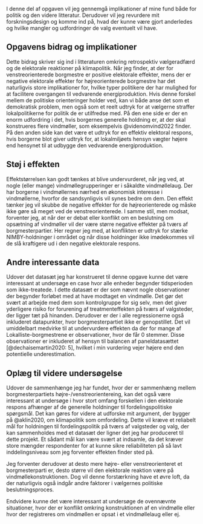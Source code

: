 I denne del af opgaven vil jeg gennemgå implikationer af mine fund både for politik og den videre litteratur. Derudover vil jeg revurdere mit forskningsdesign og komme ind på, hvad der kunne være gjort anderledes og hvilke mangler og udfordringer de valg eventuelt vil have.

## Opgavens bidrag og implikationer

Dette bidrag skriver sig ind i litteraturen omkring retrospektiv vælgeradfærd og de elektorale reaktioner på klimapolitik. Når jeg finder, at der for venstreorienterede borgmestre er positive elektorale effekter, mens der er negative elektorale effekter for højreorienterede borgmestre har det naturligvis store implikationer for, hvilke typer politikere der har mulighed for at facilitere overgangen til vedvarende energiproduktion. Hvis denne forskel mellem de politiske orienteringer holder ved, kan vi både anse det som et demokratisk problem, men også som et reelt udtryk for at vælgerne straffer lokalpolitikerne for politik de er utilfredse med. På den ene side er der en enorm udfordring i det, hvis borgernes generelle holdning er, at der skal konstrueres flere vindmøller, som eksempelvis @videnomvind2022 finder. På den anden side kan det være et udtryk for en effektiv elektoral respons, hvis borgerne blot giver udtryk for, at lokalmiljøets hensyn vægter højere end hensynet til at udbygge den vedvarende energiproduktion.

## Støj i effekten

Effektstørrelsen kan godt tænkes at blive undervurderet, når jeg ved, at nogle (eller mange) vindmøllegrupperinger er i såkaldte vindmøllelaug. Der har borgerne i vindmøllernes nærhed en økonomisk interesse i vindmøllerne, hvorfor de sandsynligvis vil synes bedre om dem. Den effekt tænker jeg vil skubbe de negative effekter for de højreorienterede og måske ikke gøre så meget ved de venstreorienterede. I samme stil, men modsat, forventer jeg, at når der er debat eller konflikt om en beslutning om opsætning af vindmøller vil der være større negative effekter på tværs af borgmesterpartier. Her regner jeg med, at konflikten er udtryk for stærke NIMBY-holdninger i området og når disse holdninger ikke imødekommes vil de slå kraftigere ud i den negative elektorale respons.

## Andre interessante data

Udover det datasæt jeg har konstrueret til denne opgave kunne det være interessant at undersøge en case hvor alle enheder begynder tidsperioden som ikke-treatede. I dette datasæt er der som nævnt nogle observationer der begynder forløbet med at have modtaget en vindmølle. Det gør det svært at arbejde med dem som kontrolgruppe for sig selv, men det giver yderligere risiko for forurening af treatmenteffekten på tværs af valgsteder, der ligger tæt på hinanden. Derudover er der i alle regressionerne også inkluderet datapunkter, hvor borgmesterpartiet ikke er genopstillet. Det vil umiddelbart medvirke til at undervurdere effekten da der for mange af Lokalliste-borgmestrene er observationer, hvor de får 0 stemmer. Disse observationer er inkluderet af hensyn til balancen af paneldatasættet [@dechaisemartin2020: 5], hvilket i min vurdering vejer højere end den potentielle underestimation.

## Oplæg til videre undersøgelse

Udover de sammenhænge jeg har fundet, hvor der er sammenhæng mellem borgmesterpartiets højre-/venstreorientereing, kan det også være interessant at undersøge i hvor stort omfang forskellen i den elektorale respons afhænger af de generelle holdninger til fordelingspolitiske spørgsmål. Det kan gøres for videre at udforske mit argument, der bygger på @aklin2020, om klimapolitik som omfordeling. Dette vil kræve et reliabelt mål for holdningen til fordelingspolitik på tværs af valgsteder og valg, der kan sammenholdes med et datasæt der ligner det jeg har produceret til dette projekt. Et sådant mål kan være svært at indsamle, da det kræver store mængder respondenter for at kunne sikre reliabiliteten på så lavt inddelingsniveau som jeg forventer effekten finder sted på.

Jeg forventer derudover at desto mere højre- eller venstreorienteret et borgmesterparti er, desto større vil den elektorale reaktion være på vindmøllekonstruktionen. Dog vil denne forstærkning have et øvre loft, da der naturligvis også indgår andre faktorer i vælgernes politiske beslutningsproces.

Endvidere kunne det være interessant at undersøge de ovennævnte situationer, hvor der er konflikt omkring konstruktionen af en vindmølle eller hvor der registreres om vindmøllen er opsat i et vindmøllelaug eller ej.
